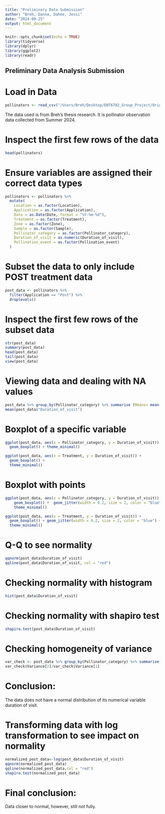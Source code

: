 ```yaml
---
title: "Preliminary Data Submission"
author: "Breh, Danna, Dahee, Jessi"
date: "2024-09-25"
output: html_document
---
```


```r
knitr::opts_chunk$set(echo = TRUE)
library(tidyverse)
library(dplyr)
library(ggplot2)
library(readr)
```

## Preliminary Data Analysis Submission

# Load in Data
```r
pollinators <- read_csv("/Users/Breh/Desktop/ENT6702_Group_Project/Original_file_Breh/Pollinator_Obs_Data_24_ENT_6702.csv")
```
The data used is from Breh's thesis research. It is pollinator observation data collected from Summer 2024.

# Inspect the first few rows of the data
```r
head(pollinators)
```

# Ensure variables are assigned their correct data types
```r
pollinators <- pollinators %>%
  mutate(
    Location = as.factor(Location),              
    Application = as.factor(Application),        
    Date = as.Date(Date, format = "%Y-%m-%d"),   
    Treatment = as.factor(Treatment),            
    Zone = as.factor(Zone),                      
    Sample = as.factor(Sample),                
    Pollinator_category = as.factor(Pollinator_category),  
    Duration_of_visit = as.numeric(Duration_of_visit),
    Pollination_event = as.factor(Pollination_event)   
  )
```

# Subset the data to only include POST treatment data
```r
post_data <- pollinators %>%
  filter(Application == "Post") %>% 
  droplevels() 
```

# Inspect the first few rows of the subset data
```r
str(post_data)
summary(post_data)
head(post_data)
tail(post_data)
view(post_data)
```

# Viewing data and dealing with NA values 
```r
post_data %>% group_by(Pollinator_category) %>% summarise (Means= mean(Duration_of_visit), SD = sd(Duration_of_visit), max_sep = max(Duration_of_visit)) %>% arrange(Means)
mean(post_data$"Duration_of_visit")
```

# Boxplot of a specific variable
```r
ggplot(post_data, aes(x = Pollinator_category, y = Duration_of_visit)) + 
  geom_boxplot() + theme_minimal()

ggplot(post_data, aes(x = Treatment, y = Duration_of_visit)) + 
  geom_boxplot() +
  theme_minimal()
```

# Boxplot with points 
```r
ggplot(post_data, aes(x = Pollinator_category, y = Duration_of_visit)) + 
    geom_boxplot() +  geom_jitter(width = 0.2, size = 2, color = "blue") +
    theme_minimal()

ggplot(post_data, aes(x = Treatment, y = Duration_of_visit)) + 
  geom_boxplot() + geom_jitter(width = 0.2, size = 2, color = "blue") +
  theme_minimal()
```

# Q-Q to see normality 
```r
qqnorm(post_data$Duration_of_visit)
qqline(post_data$Duration_of_visit, col = "red")
```

# Checking normality with histogram
```r
hist(post_data$Duration_of_visit)
```

# Checking normality with shapiro test
```r
shapiro.test(post_data$Duration_of_visit)
```

# Checking homogeneity of variance
```r
var_check <- post_data %>% group_by(Pollinator_category) %>% summarise(Variance = var(Duration_of_visit))
var_check$Variance[2]/var_check$Variance[1]
```

# Conclusion: 
The data does not have a normal distribution of its numerical variable duration of visit. 

# Transforming data with log transformation to see impact on normality
```r
normalized_post_data<-log(post_data$Duration_of_visit)
qqnorm(normalized_post_data)
qqline(normalized_post_data,col = "red")
shapiro.test(normalized_post_data)
```

# Final conclusion: 
Data closer to normal, however, still not fully.